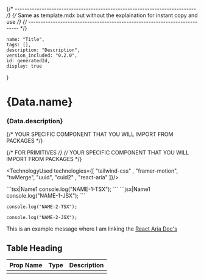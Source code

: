 {/* -------------------------------------------------------------------------- */}
{/* Same as template.mdx but without the explaination for instant copy and use */}
{/* -------------------------------------------------------------------------- */}




    name: "Title",
    tags: [],
    description: "Description",
    version_included: "0.2.0",
    id: generatedId,
    display: true
}

# {Data.name}
### {Data.description}

<HeaderDefault id={Data.id}/> 

<Preview id={Data.id}> 

<ResizableDisplay>
    {/* YOUR SPECIFIC COMPONENT THAT YOU WILL IMPORT FROM PACKAGES */}
</ResizableDisplay>

{/* FOR PRIMITIVES */}
<Display>
    {/* YOUR SPECIFIC COMPONENT THAT YOU WILL IMPORT FROM PACKAGES */}
</Display>
</Preview>

<Implementation id={Data.id}>


<TechnologyUsed technologies={[ "tailwind-css" , "framer-motion", "twMerge", "uuid", "cuid2" , "react-aria" ]}/>

<CodeBlock> 
```tsx|Name1
console.log("NAME-1-TSX");
```
```jsx|Name1
console.log("NAME-1-JSX");
```

```tsx|Name2
console.log("NAME-2-TSX");
```
```jsx|Name2
console.log("NAME-2-JSX");
```
</CodeBlock>


This is an example message where I am linking the [React Aria Doc's](https://react-spectrum.adobe.com/react-aria/)

## Table Heading

| Prop Name    | Type           | Description       |
| ------------ | ---------------| ------------------|
|              |                |                   |


</Implementation>
